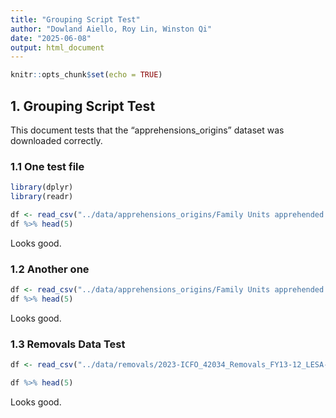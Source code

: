```yaml
---
title: "Grouping Script Test"
author: "Dowland Aiello, Roy Lin, Winston Qi"
date: "2025-06-08"
output: html_document
---
```


```r
knitr::opts_chunk$set(echo = TRUE)
```

## 1. Grouping Script Test

This document tests that the "apprehensions_origins" dataset was downloaded correctly.

### 1.1 One test file

```r
library(dplyr)
library(readr)

df <- read_csv("../data/apprehensions_origins/Family Units apprehended along the SWB FY2000 Redacted_raw.xlsx.csv.gz_2.csv.gz")
df %>% head(5)
```

Looks good.

### 1.2 Another one

```r
df <- read_csv("../data/apprehensions_origins/Family Units apprehended along the SWB FY2000 Redacted_raw.xlsx.csv.gz_3.csv.gz")
df %>% head(5)
```

Looks good.

### 1.3 Removals Data Test

```r
df <- read_csv("../data/removals/2023-ICFO_42034_Removals_FY13-12_LESA-STU_FINAL- Redacted_raw.xlsx.csv.gz_1.csv.gz")

df %>% head(5)
```

Looks good.
